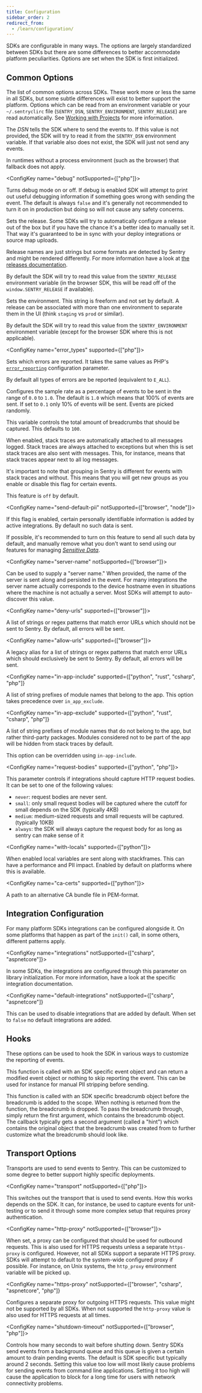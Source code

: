 ```yaml
---
title: Configuration
sidebar_order: 2
redirect_from:
  - /learn/configuration/
---
```


SDKs are configurable in many ways. The options are largely standardized between SDKs but there are
some differences to better accommodate platform peculiarities. Options are set when the SDK is first
initialized.

<PlatformContent includePath="configuration/config-intro" />

## Common Options

The list of common options across SDKs. These work more or less the same in all SDKs, but some
subtle differences will exist to better support the platform. Options which can be read from an environment variable or your `~/.sentryclirc` file (`SENTRY_DSN`, `SENTRY_ENVIRONMENT`, `SENTRY_RELEASE`) are read automatically. See [Working with Projects](/cli/configuration/#sentry-cli-working-with-projects) for more information.

<ConfigKey name="dsn"><markdown>

The _DSN_ tells the SDK where to send the events to. If this value is not
provided, the SDK will try to read it from the `SENTRY_DSN` environment
variable. If that variable also does not exist, the SDK will just not send any
events.

In runtimes without a process environment (such as the browser) that fallback does not apply.

</markdown></ConfigKey>

<ConfigKey name="debug" notSupported={["php"]}><markdown>

Turns debug mode on or off. If debug is enabled SDK will attempt to print out useful debugging
information if something goes wrong with sending the event. The default is always `false` and
it's generally not recommended to turn it on in production but doing so will not cause any
safety concerns.

</markdown></ConfigKey>

<ConfigKey name="release"><markdown>

Sets the release. Some SDKs will try to automatically configure a release out of the box but
if you have the chance it's a better idea to manually set it. That way it's guaranteed to be
in sync with your deploy integrations or source map uploads.

Release names are just strings but some formats are detected by Sentry and might be rendered
differently. For more information have a look at [the releases documentation](/workflow/releases/).

By default the SDK will try to read this value from the `SENTRY_RELEASE` environment
variable (in the browser SDK, this will be read off of the `window.SENTRY_RELEASE` if
available).

</markdown></ConfigKey>

<ConfigKey name="environment"><markdown>

Sets the environment. This string is freeform and not set by default. A release can be associated
with more than one environment to separate them in the UI (think `staging` vs `prod` or similar).

By default the SDK will try to read this value from the `SENTRY_ENVIRONMENT`
environment variable (except for the browser SDK where this is not applicable).

</markdown></ConfigKey>

<ConfigKey name="error_types" supported={["php"]}><markdown>

Sets which errors are reported. It takes the same values as PHP's [`error_reporting`](https://www.php.net/manual/errorfunc.configuration.php#ini.error-reporting) configuration parameter.

By default all types of errors are be reported (equivalent to `E_ALL`).

</markdown></ConfigKey>

<ConfigKey name="sample-rate"><markdown>

Configures the sample rate as a percentage of events to be sent in the range of `0.0` to `1.0`. The
default is `1.0` which means that 100% of events are sent. If set to `0.1` only 10% of events will
be sent. Events are picked randomly.

</markdown></ConfigKey>

<ConfigKey name="max-breadcrumbs"><markdown>

This variable controls the total amount of breadcrumbs that should be captured. This defaults
to `100`.

</markdown></ConfigKey>

<ConfigKey name="attach-stacktrace"><markdown>

When enabled, stack traces are automatically attached to all messages logged. Stack traces
are always attached to exceptions but when this is set stack traces are also sent with messages. This, for instance, means that stack traces appear next to all log messages.

It's important to note that grouping in Sentry is different for events with stack traces and without.
This means that you will get new groups as you enable or disable this flag for certain events.

This feature is `off` by default.

</markdown></ConfigKey>

<ConfigKey name="send-default-pii" notSupported={["browser", "node"]}><markdown>

If this flag is enabled, certain personally identifiable information is added by active integrations. By default no such data is sent.

If possible, it's recommended to turn on this feature to send all such data by default, and manually remove what you don't want to send using our features for managing [_Sensitive Data_](/data-management/sensitive-data/).

</markdown></ConfigKey>

<ConfigKey name="server-name" notSupported={["browser"]}><markdown>

Can be used to supply a "server name." When provided, the name of the server is sent along and
persisted in the event. For many integrations the server name actually corresponds to
the device hostname even in situations where the machine is not actually a server. Most SDKs
will attempt to auto-discover this value.

</markdown></ConfigKey>

<ConfigKey name="deny-urls" supported={["browser"]}><markdown>

A list of strings or regex patterns that match error URLs which should not be sent to Sentry. By default, all errors will be sent.

</markdown></ConfigKey>

<ConfigKey name="allow-urls" supported={["browser"]}><markdown>

A legacy alias for a list of strings or regex patterns that match error URLs which should exclusively be sent to Sentry. By default, all errors
will be sent.

</markdown></ConfigKey>

<ConfigKey
name="in-app-include"
supported={["python", "rust", "csharp", "php"]}

> <markdown>

A list of string prefixes of module names that belong to the app. This option takes precedence over `in_app_exclude`.

</markdown></ConfigKey>

<ConfigKey
name="in-app-exclude"
supported={["python", "rust", "csharp", "php"]}

> <markdown>

A list of string prefixes of module names that do not belong to the app, but rather third-party packages. Modules considered not to be part of the app will be hidden from stack traces by default.

This option can be overridden using `in-app-include`.

</markdown></ConfigKey>

<ConfigKey name="request-bodies" supported={["python", "php"]}><markdown>

This parameter controls if integrations should capture HTTP request bodies. It can be set to one
of the following values:

- `never`: request bodies are never sent.
- `small`: only small request bodies will be captured where the cutoff for small depends on the SDK (typically 4KB)
- `medium`: medium-sized requests and small requests will be captured. (typically 10KB)
- `always`: the SDK will always capture the request body for as long as sentry can make sense of it

</markdown></ConfigKey>

<ConfigKey name="with-locals" supported={["python"]}><markdown>

When enabled local variables are sent along with stackframes. This can have a performance
and PII impact. Enabled by default on platforms where this is available.

</markdown></ConfigKey>

<ConfigKey name="ca-certs" supported={["python"]}><markdown>

A path to an alternative CA bundle file in PEM-format.

</markdown></ConfigKey>

## Integration Configuration

For many platform SDKs integrations can be configured alongside it. On some platforms that
happen as part of the `init()` call, in some others, different patterns apply.

<ConfigKey name="integrations" notSupported={["csharp", "aspnetcore"]}><markdown>

In some SDKs, the integrations are configured through this parameter on library initialization.
For more information, have a look at the specific integration documentation.

</markdown></ConfigKey>

<ConfigKey
name="default-integrations"
notSupported={["csharp", "aspnetcore"]}

> <markdown>

This can be used to disable integrations that are added by default. When set to `false` no
default integrations are added.

</markdown></ConfigKey>

## Hooks

These options can be used to hook the SDK in various ways to customize the reporting of events.

<ConfigKey name="before-send"><markdown>

This function is called with an SDK specific event object and can return a modified event object or
nothing to skip reporting the event. This can be used for instance for manual PII stripping before
sending.

</markdown></ConfigKey>

<ConfigKey name="before-breadcrumb"><markdown>

This function is called with an SDK specific breadcrumb object before the breadcrumb is added to the
scope. When nothing is returned from the function, the breadcrumb is dropped. To pass the
breadcrumb through, simply return the first argument, which contains the breadcrumb object.
The callback typically gets a second argument (called a "hint") which contains the original object
that the breadcrumb was created from to further customize what the breadcrumb should look like.

</markdown></ConfigKey>

## Transport Options

Transports are used to send events to Sentry. This can be customized to some degree to better
support highly specific deployments.

<ConfigKey name="transport" notSupported={["php"]}><markdown>

This switches out the transport that is used to send events. How this works depends on the SDK. It
can, for instance, be used to capture events for unit-testing or to send it through some more complex
setup that requires proxy authentication.

</markdown></ConfigKey>

<ConfigKey name="http-proxy" notSupported={["browser"]}><markdown>

When set, a proxy can be configured that should be used for outbound requests. This is also used for
HTTPS requests unless a separate `https-proxy` is configured. However, not all SDKs
support a separate HTTPS proxy. SDKs will attempt to default to the system-wide configured proxy
if possible. For instance, on Unix systems, the `http_proxy` environment variable will be picked up.

</markdown></ConfigKey>

<ConfigKey
name="https-proxy"
notSupported={["browser", "csharp", "aspnetcore", "php"]}

> <markdown>

Configures a separate proxy for outgoing HTTPS requests. This value might not be supported by all
SDKs. When not supported the `http-proxy` value is also used for HTTPS requests at all times.

</markdown></ConfigKey>

<ConfigKey name="shutdown-timeout" notSupported={["browser", "php"]}><markdown>

Controls how many seconds to wait before shutting down. Sentry SDKs send events from a background
queue and this queue is given a certain amount to drain pending events. The default is SDK specific
but typically around 2 seconds. Setting this value too low will most likely cause problems for
sending events from command line applications. Setting it too high will cause the application to
block for a long time for users with network connectivity problems.

</markdown></ConfigKey>
